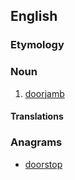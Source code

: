 ==English==

===Etymology===
{{compound|en|door|post}}

===Noun===
{{en-noun}}

# [[doorjamb]]

====Translations====
{{trans-see|doorjamb}}

===Anagrams===
* [[doorstop#English|doorstop]]